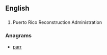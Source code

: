 ==English==

==={{initialism-old|en}}===
{{head|en}}

# {{context|US|lang=en}} Puerto Rico Reconstruction Administration

===Anagrams===
* [[parr#English|parr]]